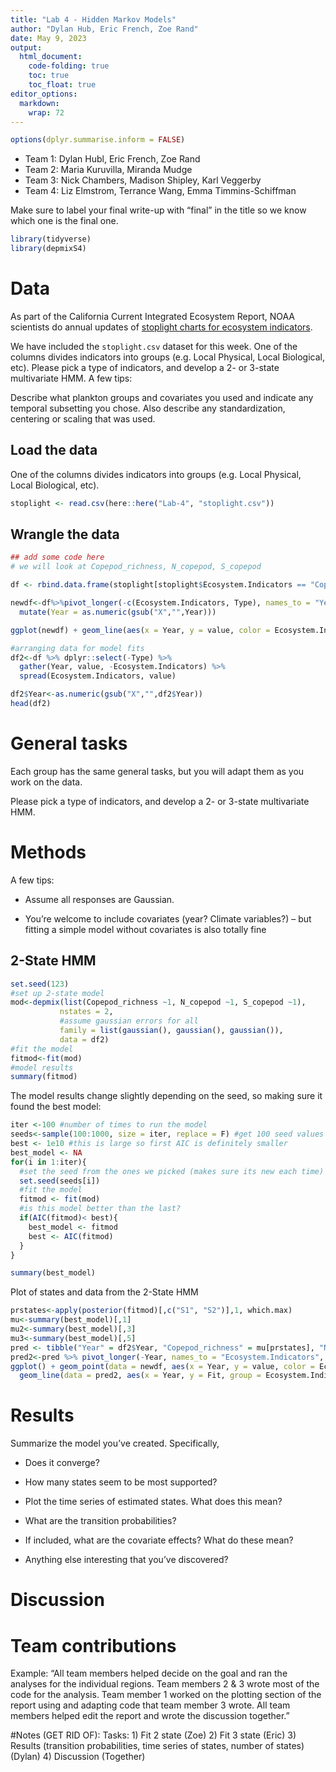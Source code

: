 ```yaml
---
title: "Lab 4 - Hidden Markov Models"
author: "Dylan Hub, Eric French, Zoe Rand"
date: May 9, 2023
output: 
  html_document:
    code-folding: true
    toc: true
    toc_float: true
editor_options: 
  markdown: 
    wrap: 72
---
```


```r
options(dplyr.summarise.inform = FALSE)
```

-   Team 1: Dylan Hubl, Eric French, Zoe Rand
-   Team 2: Maria Kuruvilla, Miranda Mudge
-   Team 3: Nick Chambers, Madison Shipley, Karl Veggerby
-   Team 4: Liz Elmstrom, Terrance Wang, Emma Timmins-Schiffman

Make sure to label your final write-up with "final" in the title so we
know which one is the final one.

```r
library(tidyverse)
library(depmixS4)
```

# Data

As part of the California Current Integrated Ecosystem Report, NOAA
scientists do annual updates of [stoplight charts for ecosystem
indicators](https://www.fisheries.noaa.gov/west-coast/science-data/ocean-conditions-indicators-trends).

We have included the `stoplight.csv` dataset for this week. One of the
columns divides indicators into groups (e.g. Local Physical, Local
Biological, etc). Please pick a type of indicators, and develop a 2- or
3-state multivariate HMM. A few tips:

Describe what plankton groups and covariates you used and indicate any
temporal subsetting you chose. Also describe any standardization,
centering or scaling that was used.

## Load the data

One of the columns divides indicators into groups (e.g. Local Physical,
Local Biological, etc).

```r
stoplight <- read.csv(here::here("Lab-4", "stoplight.csv"))
```

## Wrangle the data

```r
## add some code here
# we will look at Copepod_richness, N_copepod, S_copepod

df <- rbind.data.frame(stoplight[stoplight$Ecosystem.Indicators == "Copepod_richness",],stoplight[stoplight$Ecosystem.Indicators == "N_copepod",],stoplight[stoplight$Ecosystem.Indicators == "S_copepod",])
```

```r
newdf<-df%>%pivot_longer(-c(Ecosystem.Indicators, Type), names_to = "Year") %>%
  mutate(Year = as.numeric(gsub("X","",Year)))

ggplot(newdf) + geom_line(aes(x = Year, y = value, color = Ecosystem.Indicators)) + theme_classic()
```

```r
#arranging data for model fits
df2<-df %>% dplyr::select(-Type) %>%
  gather(Year, value, -Ecosystem.Indicators) %>% 
  spread(Ecosystem.Indicators, value) 

df2$Year<-as.numeric(gsub("X","",df2$Year))
head(df2)
```

# General tasks

Each group has the same general tasks, but you will adapt them as you
work on the data.

Please pick a type of indicators, and develop a 2- or 3-state
multivariate HMM.

# Methods

A few tips:

-   Assume all responses are Gaussian.

-   You're welcome to include covariates (year? Climate variables?) --
    but fitting a simple model without covariates is also totally fine

## 2-State HMM

```r
set.seed(123)
#set up 2-state model
mod<-depmix(list(Copepod_richness ~1, N_copepod ~1, S_copepod ~1), 
           nstates = 2, 
           #assume gaussian errors for all
           family = list(gaussian(), gaussian(), gaussian()), 
           data = df2)
#fit the model
fitmod<-fit(mod)
#model results
summary(fitmod)
```

The model results change slightly depending on the seed, so making sure
it found the best model:

```r
iter <-100 #number of times to run the model
seeds<-sample(100:1000, size = iter, replace = F) #get 100 seed values
best <- 1e10 #this is large so first AIC is definitely smaller
best_model <- NA
for(i in 1:iter){
  #set the seed from the ones we picked (makes sure its new each time)
  set.seed(seeds[i]) 
  #fit the model
  fitmod <- fit(mod)
  #is this model better than the last?
  if(AIC(fitmod)< best){
    best_model <- fitmod
    best <- AIC(fitmod)
  }
}

summary(best_model)
```

Plot of states and data from the 2-State HMM

```r
prstates<-apply(posterior(fitmod)[,c("S1", "S2")],1, which.max)
mu<-summary(best_model)[,1]
mu2<-summary(best_model)[,3]
mu3<-summary(best_model)[,5]
pred <- tibble("Year" = df2$Year, "Copepod_richness" = mu[prstates], "N_copepod" = mu2[prstates], "S_copepod" = mu3[prstates])
pred2<-pred %>% pivot_longer(-Year, names_to = "Ecosystem.Indicators", values_to = "Fit")
ggplot() + geom_point(data = newdf, aes(x = Year, y = value, color = Ecosystem.Indicators)) + 
  geom_line(data = pred2, aes(x = Year, y = Fit, group = Ecosystem.Indicators, color = Ecosystem.Indicators)) + theme_classic()


```

# Results

Summarize the model you've created. Specifically,

-   Does it converge?

-   How many states seem to be most supported?

-   Plot the time series of estimated states. What does this mean?

-   What are the transition probabilities?

-   If included, what are the covariate effects? What do these mean?

-   Anything else interesting that you've discovered?

# Discussion

# Team contributions

Example: "All team members helped decide on the goal and ran the
analyses for the individual regions. Team members 2 & 3 wrote most of
the code for the analysis. Team member 1 worked on the plotting section
of the report using and adapting code that team member 3 wrote. All team
members helped edit the report and wrote the discussion together."

#Notes (GET RID OF): Tasks: 1) Fit 2 state (Zoe) 2) Fit 3 state (Eric)
3) Results (transition probabilities, time series of states, number of
states) (Dylan) 4) Discussion (Together)
